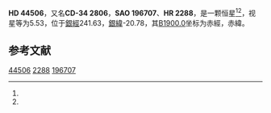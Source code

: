 {{Starbox begin
| name = HD 44506
}}
{{Starbox observe
| epoch = [[J2000.0|J2000.0]]
| constell = {{星座名待查}}<ref name=SIMBAD>{{cite web
 | url=http://simbad.u-strasbg.fr/simbad/sim-id?Ident=HR+2288
 | title =Pulsating variable Star
 | publisher=Centre de Données astronomiques de Strasbourg
 | work=SIMBAD
 | accessdate=2012-07-13}}</ref><ref name=DATA>{{cite web
 | url=http://vizier.u-strasbg.fr/viz-bin/VizieR-5?-out.add=.&-source=5050&-corr=PK=HR&-out.max=9999&HR=2288
 | title=VizieR Detailed Page
 | accessdate=2012-07-13
 | archive-date=2016-03-04
 | archive-url=https://web.archive.org/web/20160304234947/http://vizier.u-strasbg.fr/viz-bin/VizieR-5?-out.add=.&-source=5050&-corr=PK=HR&-out.max=9999&HR=2288
 | dead-url=no
 }}</ref>
| 星官 = 
| ra = {{RA|6|20|36.3}}<ref name=SIMBAD /><ref name=DATA />
| dec = {{DEC|-34|8|38}}<ref name=SIMBAD /><ref name=DATA />
| appmag_v = 5.53<ref name=SIMBAD /><ref name=DATA />
}}
{{Starbox character
| class = B1.5Ve<ref name=SIMBAD /><ref name=DATA />
| b-v = -0.19<ref name=SIMBAD /><ref name=DATA />
| u-b = -0.88<ref name=SIMBAD /><ref name=DATA />
| r-i = <ref name=SIMBAD /><ref name=DATA />
| variable = 
}}
{{Starbox astrometry
| radial_v = -0.88
| prop_mo_ra = 54
| parallax = 
| p_error = 
}}
{{Starbox catalog
| names =CD-34 2806，[[SAO星表|SAO]] 196707，[[HD星表|HD]] 44506，[[HR星表|HR]] 2288}}
{{Starbox reference |Simbad=HR+2288}}
{{Starbox end}}

'''HD 44506'''，又名'''CD-34 2806'''，'''SAO 196707'''、'''HR 2288'''，是一颗恒星<ref name=SIMBAD /><ref name=DATA />，视星等为5.53，位于[[銀道座標系|銀經]]241.63，[[銀道座標系|銀緯]]-20.78，其[[B1900.0|B1900.0]]坐标为赤經{{RA|6|16|59.1}}，赤緯{{DEC|-34|-20.78|57}}。

== 参考文献 ==
{{reflist}}

{{star-stub}}

[[Category:HD和HDE天體|44506]]
[[Category:HR天體|2288]]
[[Category:SAO天體|196707]]